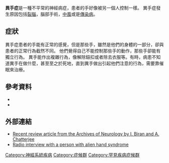 {{medical}}
{{擴充|time=2010-6-3}}
{{Infobox Disease
 | Name           = Alien hand syndrome
 | Image          = 
 | Caption        = 
 | DiseasesDB     = 
 | ICD10          = 
 | ICD9           = {{ICD9|781.8}}
 | ICDO           = 
 | OMIM           = 
 | MedlinePlus    = 
 | eMedicineSubj  = 
 | eMedicineTopic = 
 | MeshID         = D055964
}}

'''異手症'''是一種不平常的神經病症，患者的手好像被另一個人控制一樣。 異手症發生原因包括[[裂腦|裂腦]]，腦部手術，[[中風|中風]]或是[[傳染病|傳染病]]。

== 症狀 ==
異手症患者的手能有正常的感覺，但是那些手，雖然是他們的身體的一部分，卻與患者的正常行為截然不同。 他們覺得自己不能控制那些手的動作，那些手卻能有獨立行為。 異手能作出複雜行為，像解除鈕扣或者除去衣服等。有時，病患不知道異手在做什麼，甚至至之於死地，直到異手做出引起他們注意的行為，需要靠催眠來治療。

==參考資料==
* {{cite web|last=Bryant, Charles W.|title=How Alien Hand Syndrome Works|url=http://science.howstuffworks.com/science-vs-myth/unexplained-phenomena/alien-hand.htm|publisher=[[HowStuffWorks|HowStuffWorks]]|accessdate=October 6, 2011|date=September 12, 2007|archive-date=2012-05-27|archive-url=https://web.archive.org/web/20120527181723/http://science.howstuffworks.com/science-vs-myth/unexplained-phenomena/alien-hand.htm|dead-url=no}}
* {{cite web|title=Definition of Alien Hand Syndrome|url=http://www.medterms.com/script/main/art.asp?articlekey=12655|publisher=MedicalNet.com|accessdate=October 6, 2011|date=December 15, 2000|archive-date=2014-08-16|archive-url=https://web.archive.org/web/20140816122624/http://www.medterms.com/script/main/art.asp?articlekey=12655|dead-url=no}}
==外部連結==
{{Medical resources
|  DiseasesDB     = 
|  ICD10          = 
|  ICD9           = {{ICD9|781.8}}
|  ICDO           = 
|  OMIM           = 
|  MedlinePlus    = 
|  eMedicineSubj  = 
|  eMedicineTopic = 
|  MeshID         = D055964
}}

*[http://archneur.ama-assn.org/cgi/content/abstract/61/2/292 Recent review article from the Archives of Neurology by I. Biran and A. Chatterjee] {{Wayback|url=http://archneur.ama-assn.org/cgi/content/abstract/61/2/292 |date=20110928063206 }}
*[https://www.npr.org/2017/07/29/540214710/when-your-hand-has-a-mind-of-its-own Radio interview with a person with alien hand syndrome] {{Wayback|url=https://www.npr.org/2017/07/29/540214710/when-your-hand-has-a-mind-of-its-own |date=20200710104729 }}

{{Nervous and musculoskeletal system symptoms and signs}}
{{Symptoms involving head and neck}}

{{DEFAULTSORT:Alien Hand Syndrome}}

[[Category:神經系統疾病|Category:神經系統疾病]]
[[Category:症候群|Category:症候群]]
[[Category:罕見疾病症候群|Category:罕見疾病症候群]]
